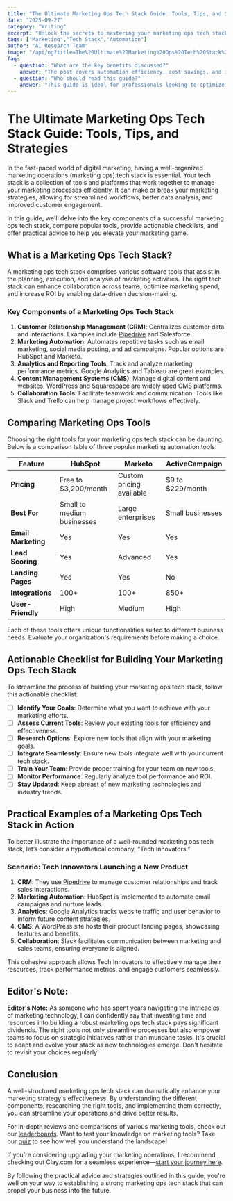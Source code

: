 ```yaml
---
title: "The Ultimate Marketing Ops Tech Stack Guide: Tools, Tips, and Strategies"
date: "2025-09-27"
category: "Writing"
excerpt: "Unlock the secrets to mastering your marketing ops tech stack with our comprehensive guide, featuring tool comparisons and actionable checklists."
tags: ["Marketing","Tech Stack","Automation"]
author: "AI Research Team"
image: "/api/og?title=The%20Ultimate%20Marketing%20Ops%20Tech%20Stack%20Guide%3A%20Tools%2C%20Tips%2C%20and%20Strategies&type=blog&category=Writing"
faq:
  - question: "What are the key benefits discussed?"
    answer: "The post covers automation efficiency, cost savings, and implementation strategies for writing tools."
  - question: "Who should read this guide?"
    answer: "This guide is ideal for professionals looking to optimize their writing workflows with AI-powered solutions."
---
```


# The Ultimate Marketing Ops Tech Stack Guide: Tools, Tips, and Strategies

In the fast-paced world of digital marketing, having a well-organized marketing operations (marketing ops) tech stack is essential. Your tech stack is a collection of tools and platforms that work together to manage your marketing processes efficiently. It can make or break your marketing strategies, allowing for streamlined workflows, better data analysis, and improved customer engagement.

In this guide, we'll delve into the key components of a successful marketing ops tech stack, compare popular tools, provide actionable checklists, and offer practical advice to help you elevate your marketing game.

## What is a Marketing Ops Tech Stack?

A marketing ops tech stack comprises various software tools that assist in the planning, execution, and analysis of marketing activities. The right tech stack can enhance collaboration across teams, optimize marketing spend, and increase ROI by enabling data-driven decision-making.

### Key Components of a Marketing Ops Tech Stack

1. **Customer Relationship Management (CRM)**: Centralizes customer data and interactions. Examples include [Pipedrive](/tools/pipedrive) and Salesforce.
2. **Marketing Automation**: Automates repetitive tasks such as email marketing, social media posting, and ad campaigns. Popular options are HubSpot and Marketo.
3. **Analytics and Reporting Tools**: Track and analyze marketing performance metrics. Google Analytics and Tableau are great examples.
4. **Content Management Systems (CMS)**: Manage digital content and websites. WordPress and Squarespace are widely used CMS platforms.
5. **Collaboration Tools**: Facilitate teamwork and communication. Tools like Slack and Trello can help manage project workflows effectively.

## Comparing Marketing Ops Tools

Choosing the right tools for your marketing ops tech stack can be daunting. Below is a comparison table of three popular marketing automation tools:

| Feature               | HubSpot                   | Marketo                     | ActiveCampaign           |
|-----------------------|---------------------------|----------------------------|--------------------------|
| **Pricing**           | Free to $3,200/month    | Custom pricing available    | $9 to $229/month         |
| **Best For**         | Small to medium businesses | Large enterprises           | Small businesses          |
| **Email Marketing**   | Yes                       | Yes                        | Yes                      |
| **Lead Scoring**     | Yes                       | Advanced                   | Yes                      |
| **Landing Pages**     | Yes                       | Yes                        | No                       |
| **Integrations**      | 100+                      | 100+                       | 850+                     |
| **User-Friendly**     | High                      | Medium                     | High                     |

Each of these tools offers unique functionalities suited to different business needs. Evaluate your organization's requirements before making a choice.

## Actionable Checklist for Building Your Marketing Ops Tech Stack

To streamline the process of building your marketing ops tech stack, follow this actionable checklist:

- [ ] **Identify Your Goals**: Determine what you want to achieve with your marketing efforts.
- [ ] **Assess Current Tools**: Review your existing tools for efficiency and effectiveness.
- [ ] **Research Options**: Explore new tools that align with your marketing goals.
- [ ] **Integrate Seamlessly**: Ensure new tools integrate well with your current tech stack.
- [ ] **Train Your Team**: Provide proper training for your team on new tools.
- [ ] **Monitor Performance**: Regularly analyze tool performance and ROI.
- [ ] **Stay Updated**: Keep abreast of new marketing technologies and industry trends.

## Practical Examples of a Marketing Ops Tech Stack in Action

To better illustrate the importance of a well-rounded marketing ops tech stack, let’s consider a hypothetical company, “Tech Innovators.”

### Scenario: Tech Innovators Launching a New Product
1. **CRM**: They use [Pipedrive](/tools/pipedrive) to manage customer relationships and track sales interactions.
2. **Marketing Automation**: HubSpot is implemented to automate email campaigns and nurture leads.
3. **Analytics**: Google Analytics tracks website traffic and user behavior to inform future content strategies.
4. **CMS**: A WordPress site hosts their product landing pages, showcasing features and benefits.
5. **Collaboration**: Slack facilitates communication between marketing and sales teams, ensuring everyone is aligned.

This cohesive approach allows Tech Innovators to effectively manage their resources, track performance metrics, and engage customers seamlessly.

## Editor's Note:
**Editor's Note:** As someone who has spent years navigating the intricacies of marketing technology, I can confidently say that investing time and resources into building a robust marketing ops tech stack pays significant dividends. The right tools not only streamline processes but also empower teams to focus on strategic initiatives rather than mundane tasks. It's crucial to adapt and evolve your stack as new technologies emerge. Don't hesitate to revisit your choices regularly!

## Conclusion

A well-structured marketing ops tech stack can dramatically enhance your marketing strategy's effectiveness. By understanding the different components, researching the right tools, and implementing them correctly, you can streamline your operations and drive better results.

For in-depth reviews and comparisons of various marketing tools, check out our [leaderboards](/leaderboards). Want to test your knowledge on marketing tools? Take our [quiz](/quiz) to see how well you understand the landscape!

If you're considering upgrading your marketing operations, I recommend checking out Clay.com for a seamless experience—[start your journey here](https://clay.com?ref=agentmastery). 

By following the practical advice and strategies outlined in this guide, you're well on your way to establishing a strong marketing ops tech stack that can propel your business into the future.
